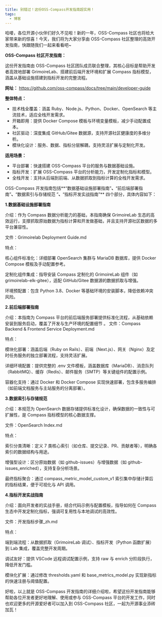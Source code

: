 ```yaml
---
title: 别错过！这份OSS-Compass开发指南超实用！
tags:
  - 博客
---
```


哈喽，各位开源小伙伴们好久不见啦！新的一年，OSS-Compass 社区也将给大家带来新的惊喜！今天，我们将为大家分享由 OSS-Compass 社区整理的高效开发指南，快跟随我们一起来看看吧~

<!--truncate-->

**OSS-Compass 社区开发指南：**

这份开发指南由 OSS-Compass 社区团队成员联合整理，其核心目标是帮助开发者高效地部署 GrimoireLab、搭建前后端开发环境和扩展 Compass 指标模型，涵盖从基础设施搭建到指标开发的完整流程。

**网址：** https://github.com/oss-compass/docs/tree/main/developer-guide

**整体特点：**

- 技术栈全覆盖：涵盖 Ruby、Node.js、Python、Docker、OpenSearch 等主流技术，适应全栈开发需求。
- 开箱即用：提供 Docker Compose 模板与环境变量模板，减少手动配置成本。
- 社区驱动：深度集成 GitHub/Gitee 数据源，支持开源社区健康度的多维分析。
- 模块化设计：服务、数据、指标分层解耦，支持灵活扩展与定制化开发。

**适用场景：**

- 平台部署：快速搭建 OSS-Compass 平台的服务与数据基础设施。
- 指标开发：扩展 OSS-Compass 平台的分析能力，开发定制化指标和模型。
- 全栈开发：支持从后端到前端、从数据抓取到指标计算的全栈开发需求。

OSS-Compass 开发指南包括**“数据基础设施部署指南”**、**“前后端部署指南”**、**“数据索引与存储规范 ”**、**“指标开发实战指南”** 四个部分，具体内容如下：

**1.数据基础设施部署指南**

介绍：作为 Compass 数据分析能力的基础，本指南确保 GrimoireLab 生态的高效运行，支撑抓取原始数据为指标计算和开发做基础，并且支持开源社区数据的多平台兼容性。

文件：Grimoirelab Deployment Guide.md

特点：

核心组件标准化：详细部署 OpenSearch 集群与 MariaDB 数据库，提供 Docker Compose 模板及手动配置参考。

定制化组件集成：指导安装 Compass 定制化的 GrimoireLab 组件（如 grimoirelab-elk-gitee），适配 GitHub/Gitee 数据源的数据抓取与增强。

环境预配置：包含 Python 3.8、Docker 等基础环境的安装脚本，降低依赖冲突风险。

**2.前后端部署指南**

介绍：本指南为 Compass 平台的前后端服务部署提供标准化流程，从基础依赖安装到服务启动，覆盖了开发与生产环境的配置细节
。
文件：Compass Backend & Frontend Service Deployment.md

特点：

模块化部署：涵盖后端（Ruby on Rails）、前端（Next.js）、网关（Nginx）及定时任务服务的独立部署流程，支持灵活扩展。

详细环境配置：提供完整的 .env 文件模板，涵盖数据库（MariaDB）、消息队列（RabbitMQ）、缓存（Redis）、邮件服务（SMTP）等关键组件的配置示例。

容器化支持：通过 Docker 和 Docker Compose 实现快速部署，包含多服务编排（如前端文档服务与主站服务的分离部署）。

**3.数据索引与存储规范**

介绍：本规范为 OpenSearch 数据存储提供标准化设计，确保数据的一致性与可扩展性，是 Compass 指标模型的核心数据支撑。

文件：OpenSearch Index.md

特点：

索引分类清晰：定义 7 类核心索引（如仓库、提交记录、PR、贡献者等），明确各索引的数据结构与用途。

增强型设计：区分原始数据（如 github-issues）与增强数据（如 github-issues_enriched），支持复杂分析场景。

最终指标聚合：通过 compass_metric_model_custom_v1 索引集中存储计算后的指标结果，便于可视化与 API 调用。

**4.指标开发实战指南**

介绍：面向开发者的实战手册，结合代码示例与配置模板，指导如何在 Compass 生态中开发定制化指标，强调可复用性与本地调试的高效性。

文件：开发指标步骤\_zh.md

特点：

端到端流程：从数据抓取（GrimoireLab 调试）、指标开发（Python 函数扩展）到 Lab 集成，覆盖完整开发周期。

调试友好：提供 VSCode 远程调试配置示例，支持 raw 与 enrich 分阶段执行，降低开发门槛。

模块化扩展：通过修改 thresholds.yaml 和 base_metrics_model.py 实现新指标的快速注册与阈值配置。

好啦，以上就是 OSS-Compass 开发指南的详细介绍啦，希望这份开发指南能够帮助各位开发者更好地理解、使用或参与 OSS-Compass 平台的开发工作，同时也欢迎更多的开源爱好者可以加入到 OSS-Compass 社区，一起为开源事业添砖加瓦！
